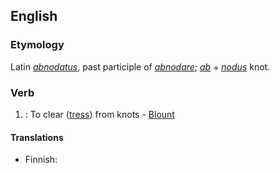 ==English==

===Etymology===
Latin ''[[abnodatus]]'', past participle of ''[[abnodare]]''; ''[[ab]]'' + ''[[nodus]]'' knot.

===Verb===
{{en-verb|abnodat|ing}} {{transitive}}

# {{rare}}: To clear ([[tress]]) from knots - [[Blount]]

====Translations====
* Finnish: {{t-|fi|oksia}}